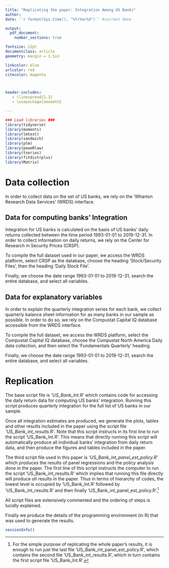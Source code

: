 ```yaml
---
title: "Replicating the paper: Integration Among US Banks"
author: 
date: '`r format(Sys.time(), "%Y/%m/%d")`' #current date

output:
  pdf_document:
    number_sections: true 

fontsize: 12pt
documentclass: article
geometry: margin = 1.5in

linkcolor: blue
urlcolor: red
citecolor: magenta



header-includes:
   - \linespread{1.3}
   - \usepackage{amsmath}

---
```



```r
### Load libraries ###
library(tidyverse)
library(moments)
library(lmtest)
library(sandwich)
library(plm)
library(poweRlaw)
library(tseries)
library(fitdistrplus)
library(Matrix)


```

# Data collection

In order to collect data on the set of US banks, we rely on the 'Wharton Research Data Services' (WRDS) interface.

## Data for computing banks' Integration

Integration for US banks is calculated on the basis of US banks' daily returns collected between the time period 1993-01-01 to 2019-12-31. In order to collect information on daily returns, we rely on the Center for Research in Security Prices (CRSP). 

To compile the full dataset used in our paper, we access the WRDS platform, select CRSP as the database, choose the heading 'Stock/Security Files', then the heading 'Daily Stock File'. 

Finally, we choose the date range 1993-01-01 to 2019-12-31, search the entire database, and select all variables. 

## Data for explanatory variables

In order to explain the quarterly integration series for each bank, we collect quarterly balance sheet information for as many banks in our sample as possible. In order to do so, we rely on the Compustat Capital IQ database accessible from the WRDS interface.

To compile the full dataset, we access the WRDS platform, select the Compustat Capital IQ database, choose the Compustat North America Daily data collection, and then select the 'Fundamentals Quarterly' heading. 

Finally, we choose the date range 1993-01-01 to 2019-12-31, search the entire database, and select all variables. 

# Replication

The base script file is *'US_Bank_Int.R'* which contains code for accessing the daily return data for computing US banks' integration. Running this script produces quarterly integration for the full list of US banks in our sample. 

Once all integration estimates are produced, we generate the plots, tables and other results included in the paper using the script file *'US_Bank_int_results.R'*. Note that this script instructs in its first line to run the script 'US_Bank_Int.R'. This means that directly running this script will automatically produce all individual banks' integration from daily return data, and then produce the figures and tables included in the paper.

The third script file used in this paper is *'US_Bank_int_panel_est_policy.R'* which produces the results of panel regressions and the policy analysis done in the paper. The first line of this script instructs the computer to run the script 'US_Bank_int_results.R' which implies that running this file directly will produce *all* results in the paper. Thus in terms of hierarchy of codes, the lowest level is occupied by 'US_Bank_Int.R' followed by 'US_Bank_int_results.R' and then finally 'US_Bank_int_panel_est_policy.R'.^[For the simple purpose of replicating the whole paper's results, it is enough to run just the last file 'US_Bank_int_panel_est_policy.R', which contains the second file 'US_Bank_int_results.R', which in turn contains the first script file 'US_Bank_Int.R'.] 

All script files are extensively commented and the ordering of steps is lucidly explained.

Finally we produce the details of the programming environment (in R) that was used to generate the results.


```r

sessionInfo()

```
